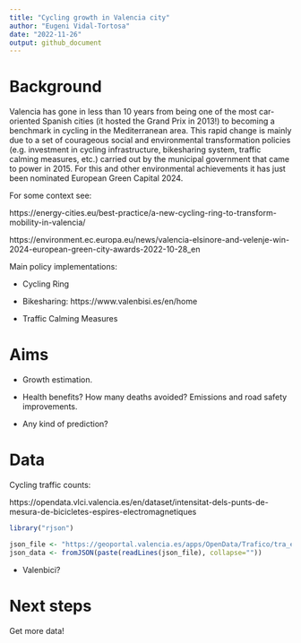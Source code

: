 ```yaml
---
title: "Cycling growth in Valencia city"
author: "Eugeni Vidal-Tortosa"
date: "2022-11-26"
output: github_document    
---
```


<!-- Cycling growth in Valencia city: a quantitative analysis after seven years of investment in cycling infrastructure (and other sustainable transport measures). -->

<!-- Alternative title: 'From Grand Prix (2013) to European Green Capital (2024)' -->

# Background

Valencia has gone in less than 10 years from being one of the most car-oriented Spanish cities (it hosted the Grand Prix in 2013!) to becoming a benchmark in cycling in the Mediterranean area. 
This rapid change is mainly due to a set of courageous social and environmental transformation policies (e.g. investment in cycling infrastructure, bikesharing system, traffic calming measures, etc.) carried out by the municipal government that came to power in 2015. 
For this and other environmental achievements it has just been nominated European Green Capital 2024.

For some context see:

https://energy-cities.eu/best-practice/a-new-cycling-ring-to-transform-mobility-in-valencia/

https://environment.ec.europa.eu/news/valencia-elsinore-and-velenje-win-2024-european-green-city-awards-2022-10-28_en

Main policy implementations:

- Cycling Ring

- Bikesharing: https://www.valenbisi.es/en/home

- Traffic Calming Measures

# Aims

- Growth estimation.

- Health benefits? How many deaths avoided? Emissions and road safety improvements.

- Any kind of prediction? 

# Data 

Cycling traffic counts: 

https://opendata.vlci.valencia.es/en/dataset/intensitat-dels-punts-de-mesura-de-bicicletes-espires-electromagnetiques


```r
library("rjson")

json_file <- "https://geoportal.valencia.es/apps/OpenData/Trafico/tra_espiras_bici_p.json"
json_data <- fromJSON(paste(readLines(json_file), collapse=""))
```

- Valenbici?

# Next steps

Get more data!
